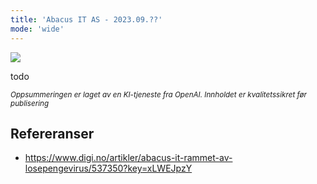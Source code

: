 ```yaml
---
title: 'Abacus IT AS - 2023.09.??'
mode: 'wide'
---
```


<Frame>
<img src="/images/abacus.png" />
</Frame>

todo

<sup><i>Oppsummeringen er laget av en KI-tjeneste fra OpenAI. Innholdet er kvalitetssikret før publisering</i></sup>

## Refereranser
- https://www.digi.no/artikler/abacus-it-rammet-av-losepengevirus/537350?key=xLWEJpzY
